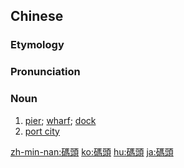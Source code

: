 {{also|码头}}
==Chinese==
{{zh-forms|s=码头|alt=馬頭-pier}}

===Etymology===
{{rfe|lang=zh}}

===Pronunciation===
{{zh-pron
|m=mǎtou
|c=maa5 tau4
|h=pfs=mâ-thèu
|mn=bé-thâu
|cat=n
}}

===Noun===
{{zh-noun}}

# [[pier]]; [[wharf]]; [[dock]]
# [[port city]]

[[zh-min-nan:碼頭]]
[[ko:碼頭]]
[[hu:碼頭]]
[[ja:碼頭]]